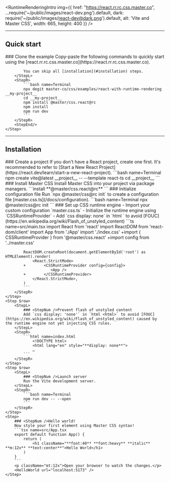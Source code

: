 
<RuntimeRenderingIntro img={{
    href: "https://react.rr.rc.css.master.co",
    ...require('~/public/images/react-dev.png').default,
    dark: require('~/public/images/react-dev@dark.png').default,
    alt: 'Vite and Master CSS',
    width: 665, height: 400 }} />

---

## Quick start
<StepSection>
    <Step $row>
        <StepL>
            ### <StepNum />Clone the example
            Copy-paste the following commands to quickly start using the [react.rr.rc.css.master.co](https://react.rr.rc.css.master.co).

            You can skip all [installation](#installation) steps.
        </StepL>
        <StepR>
            ```bash name=Terminal
            npx degit master-co/css/examples/react-with-runtime-rendering __my-project__
            cd __my-project__
            npm install @master/css.react@rc
            npm install
            npm run dev
            ```
        </StepR>
        <StepEnd/>
    </Step>
</StepSection>

---

## Installation
<StepSection>
    <Step $row>
        <StepL>
            ### <StepNum />Create a project
            If you don't have a React project, create one first. It's recommended to refer to [Start a New React Project](https://react.dev/learn/start-a-new-react-project).
        </StepL>
        <StepR>
            ```bash name=Terminal
            npm create vite@latest __project__ -- --template react-ts
            cd __project__
            ```
        </StepR>
    </Step>
    <Step $row>
        <StepL>
            ### <StepNum />Install Master CSS
            Install Master CSS into your project via package managers.
        </StepL>
        <StepR>
            ```install
            **@master/css.react@rc**
            ```
        </StepR>
    </Step>
    <Step $row>
        <StepL>
            ### <StepNum />Initialize configuration file
            Run `npx @master/css@rc init` to create a configuration file [master.css.ts](/docs/configuration).
        </StepL>
        <StepR>
            ```bash name=Terminal
            npx @master/css@rc init
            ```
        </StepR>
    </Step>
    <Step $row>
        <StepL>
            ### <StepNum />Set up CSS runtime engine
            - Import your custom configuration `master.css.ts`
            - Initialize the runtime engine using `CSSRuntimeProvider`
            - Add `css display: none` in `html <html>` to avoid [FOUC](https://en.wikipedia.org/wiki/Flash_of_unstyled_content)
        </StepL>
        <StepR>
            ```ts name=src/main.tsx
            import React from 'react'
            import ReactDOM from 'react-dom/client'
            import App from './App'
            import './index.css'
            +import { CSSRuntimeProvider } from '@master/css.react'
            +import config from '../master.css'

            ReactDOM.createRoot(document.getElementById('root') as HTMLElement).render(
                <React.StrictMode>
            +        <CSSRuntimeProvider config={config}>
                        <App />
            +        </CSSRuntimeProvider>
                </React.StrictMode>,
            )
            ```
        </StepR>
    </Step>
    <Step $row>
        <StepL>
            ### <StepNum />Prevent flash of unstyled content
            Add `css display: 'none'` in `html <html>` to avoid [FOUC](https://en.wikipedia.org/wiki/Flash_of_unstyled_content) caused by the runtime engine not yet injecting CSS rules.
        </StepL>
        <StepR>
            ```html name=index.html
                <!DOCTYPE html>
                <html lang="en" style="**display: none**">
                …
            ```
        </StepR>
    </Step>
    <Step $row>
        <StepL>
            ### <StepNum />Launch server
            Run the Vite development server.
        </StepL>
        <StepR>
            ```bash name=Terminal
            npm run dev -- --open
            ```
        </StepR>
    </Step>
    <Step>
        ### <StepNum />Hello world!
        Now style your first element using Master CSS syntax!
        ```tsx name=src/App.tsx
        export default function App() {
            return (
                <h1 className="**font:40** **font:heavy** **italic** **m:12x** **text:center**">Hello World</h1>
            )
        }
        ```
        <p className="mt:12x">Open your browser to watch the changes.</p>
        <HelloWorld url="localhost:5173" />
    </Step>
</StepSection>